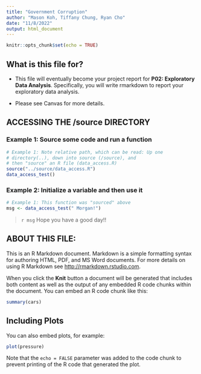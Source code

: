 ```yaml
---
title: "Government Corruption"
author: "Mason Koh, Tiffany Chung, Ryan Cho"
date: "11/8/2022"
output: html_document
---
```


```r
knitr::opts_chunk$set(echo = TRUE)
```

## What is this file for?

* This file will eventually become your project report for **P02: Exploratory Data Analysis**. Specifically, you will write rmarkdown to report your exploratory data analysis.

* Please see Canvas for more details.

## ACCESSING THE /source DIRECTORY
### Example 1: Source some code and run a function
```r
# Example 1: Note relative path, which can be read: Up one
# directory(..), down into source (/source), and 
# then "source" an R file (data_access.R)
source("../source/data_access.R")
data_access_test()
```

### Example 2: Initialize a variable and then use it
```r
# Example 1: This function was "sourced" above
msg <- data_access_test(" Morgan!")
```

> `r msg` Hope you have a good day!! 

## ABOUT THIS FILE: 

This is an R Markdown document. Markdown is a simple formatting syntax for authoring HTML, PDF, and MS Word documents. For more details on using R Markdown see <http://rmarkdown.rstudio.com>.

When you click the **Knit** button a document will be generated that includes both content as well as the output of any embedded R code chunks within the document. You can embed an R code chunk like this:

```r
summary(cars)
```

## Including Plots

You can also embed plots, for example:

```r
plot(pressure)
```

Note that the `echo = FALSE` parameter was added to the code chunk to prevent printing of the R code that generated the plot.
